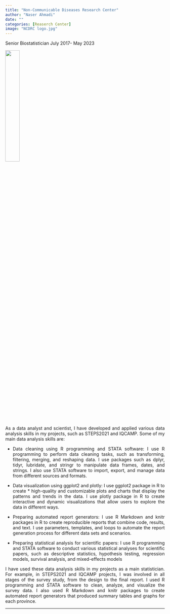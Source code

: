```yaml
---
title: "Non-Communicable Diseases Research Center"
author: "Naser Ahmadi"
date: ""
categories: [Reaserch Center]
image: "NCDRC logo.jpg"
---
```


 Senior Biostatistician 
 July 2017- May 2023

<img src="NCDRC.png" style="height: 30%; width: 30%; object-fit: contain" onclick="window.open('https://www.linkedin.com/company/ncdrc/?trk=public_profile_experience-item_profile-section-card_image-click&originalSubdomain=nl', 'blank');"/>

<div style="text-align: justify">
As a data analyst and scientist, I have developed and applied various data analysis skills in my projects, such as STEPS2021 and IQCAMP. Some of my main data analysis skills are:

 * Data cleaning using R programming and STATA software: I use R programming to perform data cleaning tasks, such as transforming, filtering, merging, and reshaping data. I use packages such as dplyr, tidyr, lubridate, and stringr to manipulate data frames, dates, and strings. I also use STATA software to import, export, and manage data from different sources and formats.
 
 * Data visualization using ggplot2 and plotly: I use ggplot2 package in R to create * high-quality and customizable plots and charts that display the patterns and trends in the data. I use plotly package in R to create interactive and dynamic visualizations that allow users to explore the data in different ways.
 * Preparing automated report generators: I use R Markdown and knitr packages in R to create reproducible reports that combine code, results, and text. I use parameters, templates, and loops to automate the report generation process for different data sets and scenarios.
 
 * Preparing statistical analysis for scientific papers: I use R programming and STATA software to conduct various statistical analyses for scientific papers, such as descriptive statistics, hypothesis testing, regression models, survival analysis, and mixed-effects models
 
I have used these data analysis skills in my projects as a main statistician. For example, in STEPS2021 and IQCAMP projects, I was involved in all stages of the survey study, from the design to the final report. I used R programming and STATA software to clean, analyze, and visualize the survey data. I also used R Markdown and knitr packages to create automated report generators that produced summary tables and graphs for each province. 

</div>
----

